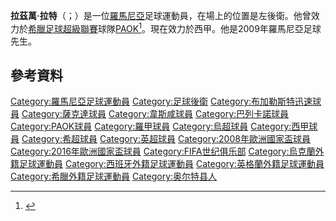 {{noteta|G1=足球|G2=uefa
|1=zh-hans:勒兹万·拉茨;zh-hk:雷特;zh-tw:拉茲萬·拉特;
}}

{{Infobox football biography
| name                  = 拉茲萬·拉特
| image                 = Algérie-Roumanie - 20140604 - Răzvan Raț.jpg
| image_size            = 250
| caption               = 拉茲萬·拉特 2014
| fullname              = Răzvan Dincă Raț
| height                = {{height|m=1.78}}
| birth_date            = {{Birth date and age|df=yes|1981|5|26}}
| birth_place           = [[皮亞特拉-奧爾特|皮亞特拉-奧爾特]],<ref name=birth>{{cite web|url=http://www.whufc.com/articles/20130521/hammers-seal-rat-signing_2236884_3185418 |title=Hammers seal Rat Signing |publisher=www.whufc.com |accessdate=2013-05-31 |deadurl=yes |archiveurl=https://web.archive.org/web/20130605223639/http://www.whufc.com/articles/20130521/hammers-seal-rat-signing_2236884_3185418 |archivedate=2013-06-05 }}</ref> Romania
| currentclub           = {{fb team Rayo Vallecano}}
| clubnumber            = 15
| position              = 後衛
| youthyears1           = 1988–1994
| youthclubs1           = Rapid Piatra-Olt
| youthyears2           = 1994
| youthclubs2           = [[FC_Universitatea_Craiova|Universitatea Craiova]]
| youthyears3           = 1995
| youthclubs3           = Constructorul Craiova
| youthyears4           = 1996
| youthclubs4           = Sporting Pitești
| youthyears5           = 1996
| youthclubs5           = Cetatea Târgu Neamț
| youthyears6           = 1996–1998
| youthclubs6           = Sporting Pitești
| years1 = 1998–2003 | clubs1 = [[布加勒斯特迅速足球俱樂部|布加勒斯特迅速]]   | caps1 =  82 | goals1 = 4
| years2 = 2000–2001 | clubs2 = → [[FCM_Bacău|FCM Bacău]]（租借）                   | caps2 =  39 | goals2 = 2
| years3 = 2003–2013 | clubs3 = [[薩克達足球會|薩克達]] | caps3 = 174 | goals3 = 6
| years4 = 2013–2014 | clubs4 =  {{fb team West Ham United}} | caps4 =  15 | goals4 = 0
| years5 = 2014      | clubs5 = {{fb team Rayo Vallecano}}                      | caps5 =  10 | goals5 = 0
| years6 = 2014–2015 |  clubs6 = [[PAOK|PAOK]]                        | caps6 =  30 | goals6 = 3
| years7 = 2015–     | clubs7 = {{fb team Rayo Vallecano}}                     | caps7 = 4 | goals7 = 0
| nationalyears1        = 1999–2002
| nationalteam1         =  [[羅馬尼亞21岁以下國家足球隊|羅馬尼亞U21]] 
| nationalcaps1         = 16 | nationalgoals1   = 0
| nationalyears2        = 2002–<ref>{{Cite news|title=Razvan Rat - Players page|publisher=Romanian Soccer.ro|url=http://www.romaniansoccer.ro/players/1698/razvan-dinca-rat.htm|accessdate=2015-10-29|archive-date=2021-01-21|archive-url=https://web.archive.org/web/20210121173616/https://www.romaniansoccer.ro/players/1698/razvan-dinca-rat.htm|dead-url=no}}</ref>
| nationalteam2         = [[羅馬尼亞國家足球隊|羅馬尼亞]]
| nationalcaps2         = 107| nationalgoals2  = 2
| club-update           = 10:24, 4 October 2015 (UTC)
| nationalteam-update   = {{date|2015-10-11}}
}}

'''拉茲萬·拉特'''（{{lang-ro|Răzvan Raț}}；{{bd|1981年|5月26日}}）是一位[[羅馬尼亞|羅馬尼亞]]足球運動員，在場上的位置是左後衛。他曾效力於[[希臘足球超級聯賽|希臘足球超級聯賽]]球隊[[PAOK|PAOK]]<ref>{{cite web |title=el:ΠΑΟΚ: Ανακοίνωσε συμφωνία με τον Ρατ! |url=http://www.newsit.gr/default.php?pname=Article&art_id=302642&catid=1 |date=15 June 2014 |language=el |deadurl=yes |archiveurl=https://web.archive.org/web/20140618203305/http://www.newsit.gr/default.php?pname=Article&art_id=302642&catid=1 |archivedate=2014年6月18日 }}</ref>。現在效力於西甲{{fb team Rayo Vallecano}}。他是2009年羅馬尼亞足球先生。

==參考資料==
{{Reflist}}
{{2008年歐洲足球錦標賽羅馬尼亞參賽名單}}
{{2016年歐洲國家盃羅馬尼亞參賽名單}}
{{DEFAULTSORT:Rat, Razvan}}
[[Category:羅馬尼亞足球運動員|Category:羅馬尼亞足球運動員]]
[[Category:足球後衛|Category:足球後衛]]
[[Category:布加勒斯特迅速球員|Category:布加勒斯特迅速球員]]
[[Category:薩克達球員|Category:薩克達球員]]
[[Category:韋斯咸球員|Category:韋斯咸球員]]
[[Category:巴列卡諾球員|Category:巴列卡諾球員]]
[[Category:PAOK球員|Category:PAOK球員]]
[[Category:羅甲球員|Category:羅甲球員]]
[[Category:烏超球員|Category:烏超球員]]
[[Category:西甲球員|Category:西甲球員]]
[[Category:希超球員|Category:希超球員]]
[[Category:英超球員|Category:英超球員]]
[[Category:2008年歐洲國家盃球員|Category:2008年歐洲國家盃球員]]
[[Category:2016年歐洲國家盃球員|Category:2016年歐洲國家盃球員]]
[[Category:FIFA世纪俱乐部|Category:FIFA世纪俱乐部]]
[[Category:烏克蘭外籍足球運動員|Category:烏克蘭外籍足球運動員]]
[[Category:西班牙外籍足球運動員|Category:西班牙外籍足球運動員]]
[[Category:英格蘭外籍足球運動員|Category:英格蘭外籍足球運動員]]
[[Category:希臘外籍足球運動員|Category:希臘外籍足球運動員]]
[[Category:奥尔特县人|Category:奥尔特县人]]